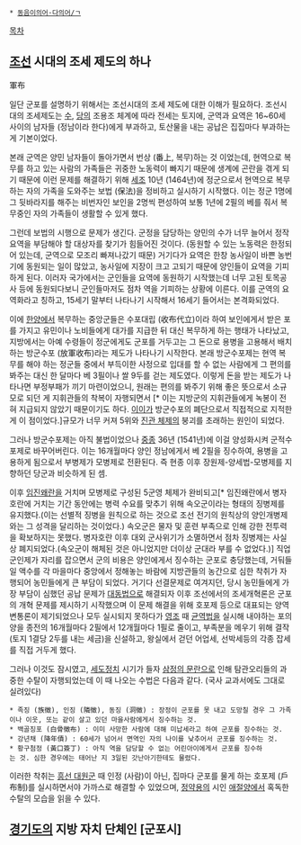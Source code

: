  * [[동음이의어·다의어/ㄱ]]

[[목차]]
== [[조선]] 시대의 조세 제도의 하나 ==
軍布

일단 군포를 설명하기 위해서는 조선시대의 조세 제도에 대한 이해가 필요하다. 조선시대의 조세제도는 [[수나라|수]], [[당(통일왕조)|당]]의 조용조 체계에 따라 전세는 토지에, 군역과 요역은 16~60세 사이의 남자들 (정남이라 한다)에게 부과하고, 토산물을 내는 공납은 집집마다 부과하는 게 기본이었다.

본래 군역은 양민 남자들이 돌아가면서 번상 (番上, 복무)하는 것 이었는데, 현역으로 복무를 하고 있는 사람의 가족들은 귀중한 노동력이 빠지기 때문에 생계에 곤란을 겪게 되기 때문에 이런 문제를 해결하기 위해 [[세조(조선)|세조]] 10년 (1464년)에 정군으로서 현역으로 복무하는 자의 가족을 도와주는 보법 (保法)을 정비하고 실시하기 시작했다. 이는 정군 1명에 그 뒷바라지를 해주는 비번자인 보인을 2명씩 편성하여 보통 1년에 2필의 베를 줘서 복무중인 자의 가족들이 생활할 수 있게 했다.

그런데 보법의 시행으로 문제가 생긴다. 군정을 담당하는 양민의 수가 너무 늘어서 정작 요역을 부담해야 할 대상자를 찾기가 힘들어진 것이다. (동원할 수 있는 노동력은 한정되어 있는데, 군역으로 모조리 빠져나갔기 때문) 거기다가 요역은 한창 농사일이 바쁜 농번기에 동원되는 일이 많았고, 농사일에 지장이 크고 고되기 때문에 양인들이 요역을 기피하게 된다. 이러자 국가에서는 군인들을 요역에 동원하기 시작했는데 너무 고된 토목공사 등에 동원되다보니 군인들마저도 점차 역을 기피하는 상황에 이른다. 이를 군역의 요역화라고 칭하고, 15세기 말부터 나타나기 시작해서 16세기 들어서는 본격화되었다.

이에 [[한양]]에서 복무하는 중앙군들은 수포대립 (收布代立)이라 하여 보인에게서 받은 포를 가지고 유민이나 노비들에게 대가를 지급한 뒤 대신 복무하게 하는 행태가 나타났고, 지방에서는 아예 수령들이 정군에게도 군포를 거두고는 그 돈으로 용병을 고용해서 배치하는 방군수포 (放軍收布)라는 제도가 나타나기 시작한다. 본래 방군수포제는 현역 복무를 해야 하는 정군들 중에서 부득이한 사정으로 입대를 할 수 없는 사람에게 그 편의를 봐주는 대신 한 달마다 베 3필이나 쌀 9두를 걷는 제도였다.  이렇게 돈을 받는 제도가 나타나면 부정부패가 끼기 마련이었으니, 원래는 편의를 봐주기 위해 좋은 뜻으로서 소규모로 되던 게 지휘관들의 착복이 자행되면서 [* 이는 지방군의 지휘관들에게 녹봉이 전혀 지급되지 않았기 때문이기도 하다. [[이이]]가 방군수포의 폐단으로서 직접적으로 지적한 게 이 점이었다.]규모가 너무 커져 5위와 [[진관 체제]]의 붕괴를 초래하는 원인이 되었다. 

그러나 방군수포제는 아직 불법이었으나 [[중종]] 36년 (1541년)에 이걸 양성화시켜 군적수포제로 바꾸어버린다. 이는 16개월마다 양인 정남에게서 베 2필을 징수하여, 용병을 고용하게 됨으로서 부병제가 모병제로 전환된다. 즉 현종 이후 장원제-양세법-모병제를 지향하던 당군과 비슷하게 된 셈.

이후 [[임진왜란]]을 거치며 모병제로 구성된 5군영 체제가 완비되고[* 임진왜란에서 병자호란에 거치는 기간 동안에는 병력 수요를 맞추기 위해 속오군이라는 형태의 징병제를 유지했다.(이는 선별적 징병을 원칙으로 하는 것으로 조선 전기의 원칙상의 양인개병제와는 그 성격을 달리하는 것이었다.) 속오군은 물자 및 훈련 부족으로 인해 강한 전투력을 확보하지는 못했다. 병자호란 이후 대외 군사위기가 소멸하면서 점차 징병제는 사실상 폐지되었다.(속오군이 해체된 것은 아니었지만 더이상 군대라 부를 수 없었다.)] 직업군인제가 자리를 잡으면서 군의 비용은 양인에게서 징수하는 군포로 충당했는데, 거둬들일 액수를 각 마을마다 중앙에서 정해놓는 바람에 지방관들의 농간으로 심한 착취가 자행되어 농민들에게 큰 부담이 되었다. 거기다 선결문제로 여겨지던, 당시 농민들에게 가장 부담이 심했던 공납 문제가 [[대동법]]으로 해결되자 이후 조선에서의 조세개혁론은 군포의 개혁 문제를 제시하기 시작했으며 이 문제 해결을 위해 호포제 등으로 대표되는 양역변통론이 제기되었으나  모두 실시되지 못하다가 [[영조]] 때 [[균역법]]을 실시해 내야하는 포의 양을 종전의 16개월마다 2필에서 12개월마다 1필로 줄이고, 부족분을 메우기 위해 결작 (토지 1결당 2두를 내는 세금)을 신설하고, 왕실에서 걷던 어업세, 선박세등의 각종 잡세를 직접 거두게 했다.

그러나 이것도 잠시였고, [[세도정치]] 시기가 들자 [[삼정의 문란]]으로 인해 탐관오리들의 과중한 수탈이 자행되었는데 이 때 나오는 수법은 다음과 같다. (국사 교과서에도 그대로 실려있다)

 * 족징 (族徵), 인징 (隣徵), 동징 (洞徵) : 장정이 군포를 못 내고 도망칠 경우 그 가족이나 이웃, 또는 같이 살고 있던 마을사람에게서 징수하는 것.
 * 백골징포 (白骨徵布) : 이미 사망한 사람에 대해 미납세라고 하여 군포를 징수하는 것.
 * 강년채 (降年債) : 60세가 넘어서 면역인 자의 나이를 낮추어서 군포를 징수하는 것.
 * 황구첨정 (黃口簽丁) : 아직 역을 담당할 수 없는 어린아이에게서 군포를 징수하는 것. 심한 경우에는 태어난 지 3일된 갓난아기한테도 물렸다.
 
이러한 착취는 [[흥선 대원군]] 때 인정 (사람)이 아닌, 집마다 군포를 물게 하는 호포제 (戶布制)를 실시하면서야 가까스로 해결할 수 있었으며, [[정약용]]의 시인 [[애절양]]에서 혹독한 수탈의 모습을 읽을 수 있다. 

== [[경기도]]의 지방 자치 단체인 [군포시] ==
